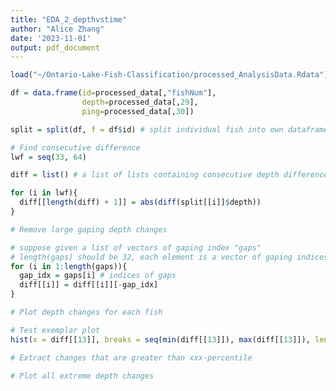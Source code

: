 ```yaml
---
title: "EDA_2_depthvstime"
author: "Alice Zhang"
date: '2023-11-01'
output: pdf_document
---
```


```r
load("~/Ontario-Lake-Fish-Classification/processed_AnalysisData.Rdata")
```

```r
df = data.frame(id=processed_data[,"fishNum"], 
                depth=processed_data[,29], 
                ping=processed_data[,30])

split = split(df, f = df$id) # split individual fish into own dataframe
```

```r
# Find consecutive difference
lwf = seq(33, 64)

diff = list() # a list of lists containing consecutive depth differences in each fish

for (i in lwf){
  diff[[length(diff) + 1]] = abs(diff(split[[i]]$depth))
}
```

```r
# Remove large gaping depth changes

# suppose given a list of vectors of gaping index "gaps" 
# length(gaps) should be 32, each element is a vector of gaping indices
for (i in 1:length(gaps)){
  gap_idx = gaps[i] # indices of gaps
  diff[[i]] = diff[[i]][-gap_idx] 
}
```

```r
# Plot depth changes for each fish

# Test exemplar plot
hist(x = diff[[13]], breaks = seq(min(diff[[13]]), max(diff[[13]]), length.out = 100))
```

```r
# Extract changes that are greater than xxx-percentile
```

```r
# Plot all extreme depth changes
```

